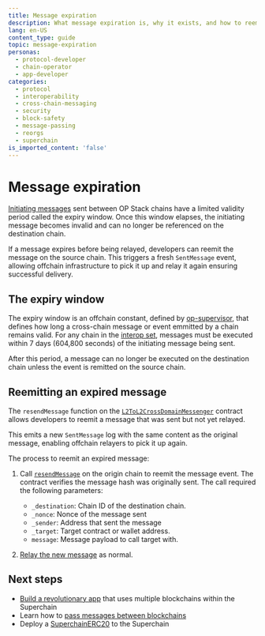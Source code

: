 ```yaml
---
title: Message expiration
description: What message expiration is, why it exists, and how to reemit a previously sent message if it has expired and was never relayed.
lang: en-US
content_type: guide
topic: message-expiration
personas:
  - protocol-developer
  - chain-operator
  - app-developer
categories:
  - protocol
  - interoperability
  - cross-chain-messaging
  - security
  - block-safety
  - message-passing
  - reorgs
  - superchain
is_imported_content: 'false'
---
```


# Message expiration

[Initiating messages](/interop/message-passing) sent between OP Stack chains have a limited validity period called the expiry window. Once this window elapses, the initiating message becomes invalid and can no longer be referenced on the destination chain.

If a message expires before being relayed, developers can reemit the message on the source chain. This triggers a fresh `SentMessage` event, allowing offchain infrastructure to pick it up and relay it again ensuring successful delivery.

## The expiry window

The expiry window is an offchain constant, defined by [op-supervisor](/interop/op-supervisor), that defines how long a cross-chain message or event emmitted by a chain remains valid. For any chain in the [interop set](/interop/explainer#superchain-interop-cluster), messages must be executed within 7 days (604,800 seconds) of the initiating message being sent.

After this period, a message can no longer be executed on the destination chain unless the event is remitted on the source chain.

## Reemitting an expired message

The `resendMessage` function on the [`L2ToL2CrossDomainMessenger`](/interop/message-passing) contract allows developers to reemit a message that was sent but not yet relayed.

This emits a new `SentMessage` log with the same content as the original message, enabling offchain relayers to pick it up again.

The process to reemit an expired message:

1.  Call [`resendMessage`](https://github.com/ethereum-optimism/optimism/blob/a979a9444dbb482843f2a42f437ced54a8ac1053/packages/contracts-bedrock/interfaces/L2/IL2ToL2CrossDomainMessenger.sol#L110-L128) on the origin chain to reemit the message event. The contract verifies the message hash was originally sent. The call required the following parameters:

    *   `_destination`: Chain ID of the destination chain.
    *   `_nonce`: Nonce of the message sent
    *   `_sender`: Address that sent the message
    *   `_target`: Target contract or wallet address.
    *   `message`: Message payload to call target with.

2.  [Relay the new message](/interop/message-passing) as normal.

## Next steps

*   [Build a revolutionary app](/app-developers/get-started) that uses multiple blockchains within the Superchain
*   Learn how to [pass messages between blockchains](/interop/tutorials/message-passing)
*   Deploy a [SuperchainERC20](/interop/tutorials/deploy-superchain-erc20) to the Superchain
